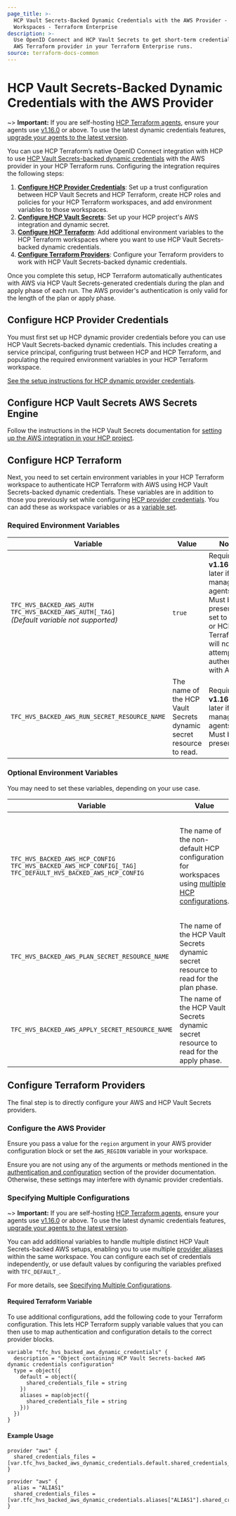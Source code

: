 ```yaml
---
page_title: >-
  HCP Vault Secrets-Backed Dynamic Credentials with the AWS Provider -
  Workspaces - Terraform Enterprise
description: >-
  Use OpenID Connect and HCP Vault Secrets to get short-term credentials for the
  AWS Terraform provider in your Terraform Enterprise runs.
source: terraform-docs-common
---
```


# HCP Vault Secrets-Backed Dynamic Credentials with the AWS Provider

~> **Important:** If you are self-hosting [HCP Terraform agents](/terraform/cloud-docs/agents), ensure your agents use [v1.16.0](/terraform/cloud-docs/agents/changelog#1-16-0-10-02-2024) or above. To use the latest dynamic credentials features, [upgrade your agents to the latest version](/terraform/cloud-docs/agents/changelog).

You can use HCP Terraform’s native OpenID Connect integration with HCP to use [HCP Vault Secrets-backed dynamic credentials](/terraform/enterprise/workspaces/dynamic-provider-credentials/hcp-vault-secrets-backed) with the AWS provider in your HCP Terraform runs. Configuring the integration requires the following steps:

1.  **[Configure HCP Provider Credentials](#configure-hcp-provider-credentials)**: Set up a trust configuration between HCP Vault Secrets and HCP Terraform, create HCP roles and policies for your HCP Terraform workspaces, and add environment variables to those workspaces.
2.  **[Configure HCP Vault Secrets](#configure-hcp-vault-secrets-aws-secrets-engine)**: Set up your HCP project's AWS integration and dynamic secret.
3.  **[Configure HCP Terraform](#configure-hcp-terraform)**: Add additional environment variables to the HCP Terraform workspaces where you want to use HCP Vault Secrets-backed dynamic credentials.
4.  **[Configure Terraform Providers](#configure-terraform-providers)**: Configure your Terraform providers to work with HCP Vault Secrets-backed dynamic credentials.

Once you complete this setup, HCP Terraform automatically authenticates with AWS via HCP Vault Secrets-generated credentials during the plan and apply phase of each run. The AWS provider's authentication is only valid for the length of the plan or apply phase.

## Configure HCP Provider Credentials

You must first set up HCP dynamic provider credentials before you can use HCP Vault Secrets-backed dynamic credentials. This includes creating a service principal, configuring trust between HCP and HCP Terraform, and populating the required environment variables in your HCP Terraform workspace.

[See the setup instructions for HCP dynamic provider credentials](/terraform/enterprise/workspaces/dynamic-provider-credentials/hcp-configuration).

## Configure HCP Vault Secrets AWS Secrets Engine

Follow the instructions in the HCP Vault Secrets documentation for [setting up the AWS integration in your HCP project](/hcp/docs/vault-secrets/dynamic-secrets/aws).

## Configure HCP Terraform

Next, you need to set certain environment variables in your HCP Terraform workspace to authenticate HCP Terraform with AWS using HCP Vault Secrets-backed dynamic credentials. These variables are in addition to those you previously set while configuring [HCP provider credentials](#configure-hcp-provider-credentials). You can add these as workspace variables or as a [variable set](/terraform/enterprise/workspaces/variables/managing-variables#variable-sets).

### Required Environment Variables

| Variable                                                                                               | Value                                                              | Notes                                                                                                                                                 |
| ------------------------------------------------------------------------------------------------------ | ------------------------------------------------------------------ | ----------------------------------------------------------------------------------------------------------------------------------------------------- |
| `TFC_HVS_BACKED_AWS_AUTH`<br />`TFC_HVS_BACKED_AWS_AUTH[_TAG]`<br />_(Default variable not supported)_ | `true`                                                             | Requires **v1.16.0** or later if self-managing agents. Must be present and set to `true`, or HCP Terraform will not attempt to authenticate with AWS. |
| `TFC_HVS_BACKED_AWS_RUN_SECRET_RESOURCE_NAME`                                                          | The name of the HCP Vault Secrets dynamic secret resource to read. | Requires **v1.16.0** or later if self-managing agents. Must be present.                                                                               |

### Optional Environment Variables

You may need to set these variables, depending on your use case.

| Variable                                                                                                                | Value                                                                                                                                                                                               | Notes                                                                                                                                       |
| ----------------------------------------------------------------------------------------------------------------------- | --------------------------------------------------------------------------------------------------------------------------------------------------------------------------------------------------- | ------------------------------------------------------------------------------------------------------------------------------------------- |
| `TFC_HVS_BACKED_AWS_HCP_CONFIG`<br />`TFC_HVS_BACKED_AWS_HCP_CONFIG[_TAG]`<br />`TFC_DEFAULT_HVS_BACKED_AWS_HCP_CONFIG` | The name of the non-default HCP configuration for workspaces using [multiple HCP configurations](/terraform/enterprise/workspaces/dynamic-provider-credentials/specifying-multiple-configurations). | Requires **v1.16.0** or later if self-managing agents. Will fall back to using the default HCP Vault Secrets configuration if not provided. |
| `TFC_HVS_BACKED_AWS_PLAN_SECRET_RESOURCE_NAME`                                                                          | The name of the HCP Vault Secrets dynamic secret resource to read for the plan phase.                                                                                                               | Requires **v1.16.0** or later if self-managing agents. Must be present.                                                                     |
| `TFC_HVS_BACKED_AWS_APPLY_SECRET_RESOURCE_NAME`                                                                         | The name of the HCP Vault Secrets dynamic secret resource to read for the apply phase.                                                                                                              | Requires **v1.16.0** or later if self-managing agents. Must be present.                                                                     |

## Configure Terraform Providers

The final step is to directly configure your AWS and HCP Vault Secrets providers.

### Configure the AWS Provider

Ensure you pass a value for the `region` argument in your AWS provider configuration block or set the `AWS_REGION` variable in your workspace.

Ensure you are not using any of the arguments or methods mentioned in the [authentication and configuration](https://registry.terraform.io/providers/hashicorp/aws/latest/docs#authentication-and-configuration) section of the provider documentation. Otherwise, these settings may interfere with dynamic provider credentials.

### Specifying Multiple Configurations

~> **Important:** If you are self-hosting [HCP Terraform agents](/terraform/cloud-docs/agents), ensure your agents use [v1.16.0](/terraform/cloud-docs/agents/changelog#1-16-0-10-02-2024) or above. To use the latest dynamic credentials features, [upgrade your agents to the latest version](/terraform/cloud-docs/agents/changelog).

You can add additional variables to handle multiple distinct HCP Vault Secrets-backed AWS setups, enabling you to use multiple [provider aliases](/terraform/language/providers/configuration#alias-multiple-provider-configurations) within the same workspace. You can configure each set of credentials independently, or use default values by configuring the variables prefixed with `TFC_DEFAULT_`.

For more details, see [Specifying Multiple Configurations](/terraform/enterprise/workspaces/dynamic-provider-credentials/specifying-multiple-configurations).

#### Required Terraform Variable

To use additional configurations, add the following code to your Terraform configuration. This lets HCP Terraform supply variable values that you can then use to map authentication and configuration details to the correct provider blocks.

```hcl
variable "tfc_hvs_backed_aws_dynamic_credentials" {
  description = "Object containing HCP Vault Secrets-backed AWS dynamic credentials configuration"
  type = object({
    default = object({
      shared_credentials_file = string
    })
    aliases = map(object({
      shared_credentials_file = string
    }))
  })
}
```

#### Example Usage

```hcl
provider "aws" {
  shared_credentials_files = [var.tfc_hvs_backed_aws_dynamic_credentials.default.shared_credentials_file]
}

provider "aws" {
  alias = "ALIAS1"
  shared_credentials_files = [var.tfc_hvs_backed_aws_dynamic_credentials.aliases["ALIAS1"].shared_credentials_file]
}
```
